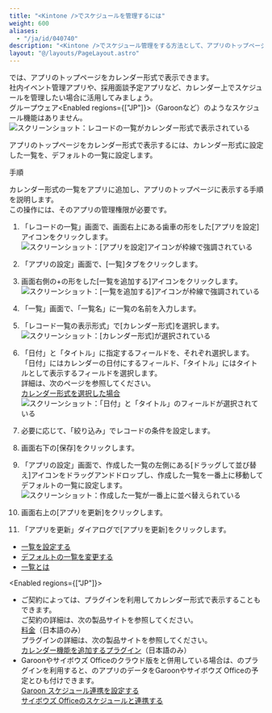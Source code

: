```yaml
---
title: "<Kintone />でスケジュールを管理するには"
weight: 600
aliases:
  - "/ja/id/040740"
description: "<Kintone />でスケジュール管理をする方法として、アプリのトップページをカレンダー形式で表示する方法を紹介しています。"
layout: "@/layouts/PageLayout.astro"
---
```




<Kintone />では、アプリのトップページをカレンダー形式で表示できます。  
社内イベント管理アプリや、採用面談予定アプリなど、カレンダー上でスケジュールを管理したい場合に活用してみましょう。  
グループウェア<Enabled regions={["JP"]}>（Garoonなど）</Enabled>のようなスケジュール機能はありません。  
<Img src="/k/kintone/img-ja/calendar_02.png" alt="スクリーンショット：レコードの一覧がカレンダー形式で表示されている" />

アプリのトップページをカレンダー形式で表示するには、カレンダー形式に設定した一覧を、デフォルトの一覧に設定します。

<Heading id="app_calendar_10">手順</Heading>

カレンダー形式の一覧をアプリに追加し、アプリのトップページに表示する手順を説明します。  
この操作には、そのアプリの管理権限が必要です。

1. 「レコードの一覧」画面で、画面右上にある歯車の形をした[アプリを設定]アイコンをクリックします。  
   <Img src="/k/kintone/img/settings_shortcut_icon.png" alt="スクリーンショット：[アプリを設定]アイコンが枠線で強調されている" />

1. 「アプリの設定」画面で、[一覧]タブをクリックします。

1. 画面右側の+の形をした[一覧を追加する]アイコンをクリックします。  
   <Img src="/k/kintone/img-ja/calendar_03.png" alt="スクリーンショット：[一覧を追加する]アイコンが枠線で強調されている" />

1. 「一覧」画面で、「一覧名」に一覧の名前を入力します。

1. 「レコード一覧の表示形式」で[カレンダー形式]を選択します。  
   <Img src="/k/kintone/img-ja/calendar_04.png" alt="スクリーンショット：[カレンダー形式]が選択されている" />

1. 「日付」と「タイトル」に指定するフィールドを、それぞれ選択します。  
   「日付」にはカレンダーの日付にするフィールド、「タイトル」にはタイトルとして表示するフィールドを選択します。  
    詳細は、次のページを参照してください。  
     [カレンダー形式を選択した場合](/k/ja/id/040612.html#view_set_view_2020)  
    <Img src="/k/kintone/img-ja/calendar_05.png" alt="スクリーンショット：「日付」と「タイトル」のフィールドが選択されている" />

1. 必要に応じて、「絞り込み」でレコードの条件を設定します。

1. 画面右下の[保存]をクリックします。

1. 「アプリの設定」画面で、作成した一覧の左側にある[ドラッグして並び替え]アイコンをドラッグアンドドロップし、作成した一覧を一番上に移動してデフォルトの一覧に設定します。  
   <Img src="/k/kintone/img-ja/calendar_06.png" alt="スクリーンショット：作成した一覧が一番上に並べ替えられている" />

1. 画面右上の[アプリを更新]をクリックします。

1. 「アプリを更新」ダイアログで[アプリを更新]をクリックします。

<Reference>

* [一覧を設定する](/k/ja/id/040612.html)
* [デフォルトの一覧を変更する](/k/ja/id/040607.html)
* [一覧とは](/k/ja/id/040614.html)

</Reference>

<Enabled regions={["JP"]}>
<Note>

* ご契約によっては、プラグインを利用してカレンダー形式で表示することもできます。  
  ご契約の詳細は、次の製品サイトを参照してください。  
  [料金](https://kintone.cybozu.co.jp/price/)（日本語のみ）  
  プラグインの詳細は、次の製品サイトを参照してください。  
  [カレンダー機能を追加するプラグイン](https://kintone-sol.cybozu.co.jp/integrate/search/?keyword=カレンダー)（日本語のみ）
* Garoonやサイボウズ Officeのクラウド版を<Kintone />と併用している場合は、<Kintone />のプラグインを利用すると、<Kintone />のアプリのデータをGaroonやサイボウズ Officeの予定とひも付けできます。  
  [Garoon スケジュール連携を設定する](/k/ja/id/0406.html)  
  [サイボウズ Officeのスケジュールと連携する](/k/ja/id/040837.html)
</Note>

</Enabled>
